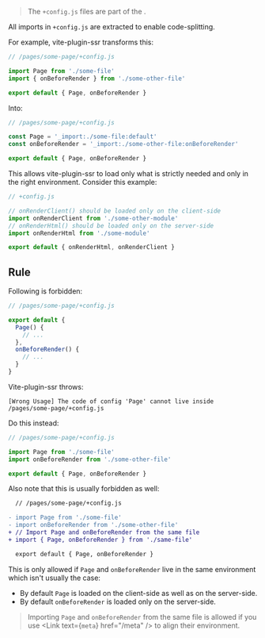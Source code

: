 
> The `+config.js` files are part of the <Link text="V1 design" href="/migration/v1-design" />.

All imports in `+config.js` are extracted to enable code-splitting.

For example, vite-plugin-ssr transforms this:

```js
// /pages/some-page/+config.js

import Page from './some-file'
import { onBeforeRender } from './some-other-file'

export default { Page, onBeforeRender }
```

Into:

```js
// /pages/some-page/+config.js

const Page = '_import:./some-file:default'
const onBeforeRender = '_import:./some-other-file:onBeforeRender'

export default { Page, onBeforeRender }
```

This allows vite-plugin-ssr to load only what is strictly needed and only in the right environment. Consider this example:

```js
// +config.js

// onRenderClient() should be loaded only on the client-side
import onRenderClient from './some-other-module'
// onRenderHtml() should be loaded only on the server-side
import onRenderHtml from './some-module'

export default { onRenderHtml, onRenderClient }
```


## Rule

Following is forbidden:

```js
// /pages/some-page/+config.js

export default {
  Page() {
    // ...
  },
  onBeforeRender() {
    // ...
  }
}
```

Vite-plugin-ssr throws:
```
[Wrong Usage] The code of config 'Page' cannot live inside /pages/some-page/+config.js
```

Do this instead:

```js
// /pages/some-page/+config.js

import Page from './some-file'
import onBeforeRender from './some-other-file'

export default { Page, onBeforeRender }
```

Also note that this is usually forbidden as well:

```diff
  // /pages/some-page/+config.js

- import Page from './some-file'
- import onBeforeRender from './some-other-file'
+ // Import Page and onBeforeRender from the same file
+ import { Page, onBeforeRender } from './same-file'

  export default { Page, onBeforeRender }
```

This is only allowed if `Page` and `onBeforeRender` live in the same environment which isn't usually the case:
 - By default `Page` is loaded on the client-side as well as on the server-side.
 - By default `onBeforeRender` is loaded only on the server-side.

> Importing `Page` and `onBeforeRender` from the same file is allowed if you use <Link text={<code>meta</code>} href="/meta" /> to align their environment.
